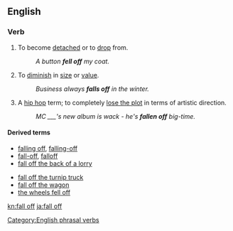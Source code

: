 ==English==

===Verb===
{{en-verb|inf=[[to]] [[fall]] [[off]]|falls off|falling off|fell off|fallen off}}

#{{transitive|and|intransitive}} To become [[detached]] or to [[drop]] from.
#:''A button '''fell off''' my coat.''
#{{intransitive}} To [[diminish]] in [[size]] or [[value]].
#:''Business always '''falls off''' in the winter.''
#{{slang}} A [[hip hop]] term; to completely [[lose the plot]] in terms of artistic direction. 
#:''MC ___'s new album is wack - he's '''fallen off''' big-time.''

====Derived terms====
{{rel-top|Terms derived from ''fall off''}}
*[[falling off]], [[falling-off]]<!--noun-->
*[[fall-off]], [[falloff]]<!--noun-->
*[[fall off the back of a lorry]]
{{rel-mid}}
*[[fall off the turnip truck]]
*[[fall off the wagon]]
*[[the wheels fell off]]<!--figurative sense is idiomatic-->
{{rel-bottom}}

[[Category:English phrasal verbs]]

[[kn:fall off]]
[[ja:fall off]]